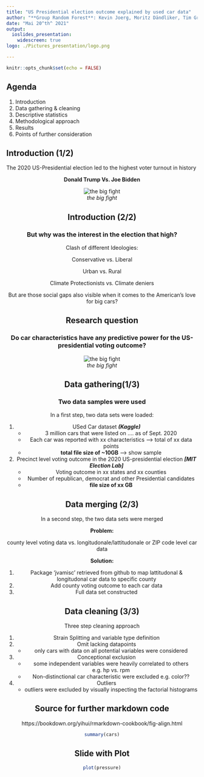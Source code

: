 ```yaml
---
title: "US Presidential election outcome explained by used car data"
author: "**Group Random Forest**: Kevin Joerg, Moritz Dändliker, Tim Graf"
date: "Mai 20^th^ 2021"
output:  
  ioslides_presentation:
    widescreen: true
logo: ./Pictures_presentation/logo.png

---
```


```r
knitr::opts_chunk$set(echo = FALSE)
```

## Agenda
1. Introduction
2. Data gathering & cleaning
3. Descriptive statistics
4. Methodological approach
5. Results
6. Points of further consideration

## Introduction (1/2)

The 2020 US-Presidential election led to the highest voter turnout in history

<center>

**Donald Trump Vs. Joe Bidden**

![*the big fight*](./Pictures_presentation/biden_trump.png)
<center>

## Introduction (2/2)

### **But why was the interest in the election that high?**

Clash of different Ideologies:

<center>
Conservative vs. Liberal

Urban vs. Rural

Climate Protectionists vs. Climate deniers

</center>


But are those social gaps also visible when it comes to the American's love for big cars?


## Research question
<center>

### Do car characteristics have any predictive power for the US-presidential voting outcome?

![*the big fight*](./Pictures_presentation/trump_truck.jpg)
<center>
## Data gathering(1/3)
### **Two data samples were used**
In a first step, two data sets were loaded:

1. USed Car dataset ***(Kaggle)***
    + 3 million cars that were listed on .... as of Sept. 2020
    + Each car was reported with xx characteristics
  --> total of xx data points
    + **total file size of ~10GB**
--> show sample
  
2. Precinct level voting outcome in the 2020 US-presidential election ***[MIT Election Lab]***
    + Voting outcome in xx states and xx counties
    + Number of republican, democrat and other Presidential candidates
    + **file size of xx GB**

## Data merging (2/3)
In a second step, the two data sets were merged

**Problem:** 

<center>

county level voting data vs. longitudonale/lattitudonale or ZIP code level car data

</center>


**Solution:**

1. Package 'jvamisc' retrieved from github to map lattitudonal & longitudonal car data to specific county
2. Add county voting outcome to each car data
3. Full data set constructed

## Data cleaning (3/3)

Three step cleaning approach

1. Strain Splitting and variable type definition 
2. Omit lacking datapoints
    - only cars with data on all potential variables were considered
3. Conceptional exclusion
    - some independent variables were heavily correlated to others
    e.g. hp vs. rpm
    - Non-distinctional car characteristic were excluded
    e.g. color??
4. Outliers
    - outliers were excluded by visually inspecting the factorial histograms

## Source for further markdown code
https://bookdown.org/yihui/rmarkdown-cookbook/fig-align.html


```r
summary(cars)
```

## Slide with Plot

```r
plot(pressure)
```

